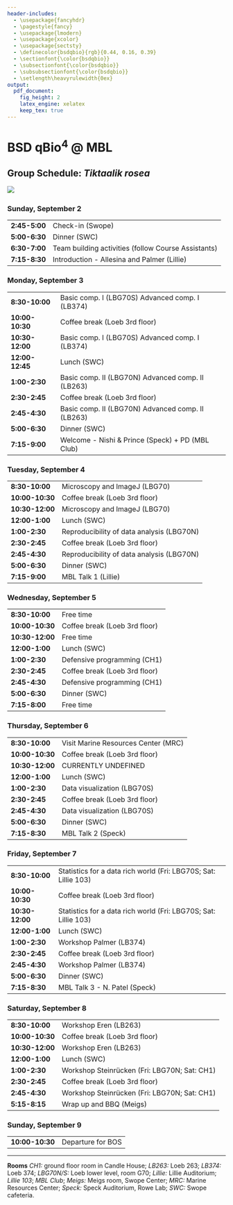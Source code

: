 ```yaml
---
header-includes:
  - \usepackage{fancyhdr}
  - \pagestyle{fancy}
  - \usepackage{lmodern}
  - \usepackage{xcolor}
  - \usepackage{sectsty}
  - \definecolor{bsdqbio}{rgb}{0.44, 0.16, 0.39}
  - \sectionfont{\color{bsdqbio}}
  - \subsectionfont{\color{bsdqbio}}
  - \subsubsectionfont{\color{bsdqbio}}
  - \setlength\heavyrulewidth{0ex}
output:
  pdf_document:
    fig_height: 2
    latex_engine: xelatex
    keep_tex: true
---
```

# BSD qBio$^4$ @ MBL

## Group Schedule: *Tiktaalik rosea*
 ![](https://github.com/StefanoAllesina/BSD-QBio4/raw/master/logo_group/Tiktaalik_roseae.png)     

### Sunday, September 2 

------------------    -----------------------------------------------------------------
**2:45-5:00**         Check-in (Swope)                                                 
**5:00-6:30**         Dinner (SWC)                                                     
**6:30-7:00**         Team building activities (follow Course Assistants)              
**7:15-8:30**         Introduction - Allesina and Palmer (Lillie)                      
------------------    -----------------------------------------------------------------

### Monday, September 3 

------------------    -----------------------------------------------------------------
**8:30-10:00**        Basic comp. I (LBG70S) Advanced comp. I (LB374)                  
**10:00-10:30**       Coffee break (Loeb 3rd floor)                                    
**10:30-12:00**       Basic comp. I (LBG70S) Advanced comp. I (LB374)                  
**12:00-12:45**       Lunch (SWC)                                                      
**1:00-2:30**         Basic comp. II (LBG70N) Advanced comp. II (LB263)                
**2:30-2:45**         Coffee break (Loeb 3rd floor)                                    
**2:45-4:30**         Basic comp. II (LBG70N) Advanced comp. II (LB263)                
**5:00-6:30**         Dinner (SWC)                                                     
**7:15-9:00**         Welcome - Nishi & Prince (Speck) + PD (MBL Club)                 
------------------    -----------------------------------------------------------------

### Tuesday, September 4 

------------------    -----------------------------------------------------------------
**8:30-10:00**        Microscopy and ImageJ (LBG70)                                    
**10:00-10:30**       Coffee break (Loeb 3rd floor)                                    
**10:30-12:00**       Microscopy and ImageJ (LBG70)                                    
**12:00-1:00**        Lunch (SWC)                                                      
**1:00-2:30**         Reproducibility of data analysis (LBG70N)                        
**2:30-2:45**         Coffee break (Loeb 3rd floor)                                    
**2:45-4:30**         Reproducibility of data analysis (LBG70N)                        
**5:00-6:30**         Dinner (SWC)                                                     
**7:15-9:00**         MBL Talk 1 (Lillie)                                              
------------------    -----------------------------------------------------------------

### Wednesday, September 5 

------------------    -----------------------------------------------------------------
**8:30-10:00**        Free time                                                        
**10:00-10:30**       Coffee break (Loeb 3rd floor)                                    
**10:30-12:00**       Free time                                                        
**12:00-1:00**        Lunch (SWC)                                                      
**1:00-2:30**         Defensive programming (CH1)                                      
**2:30-2:45**         Coffee break (Loeb 3rd floor)                                    
**2:45-4:30**         Defensive programming (CH1)                                      
**5:00-6:30**         Dinner (SWC)                                                     
**7:15-8:00**         Free time                                                        
------------------    -----------------------------------------------------------------

### Thursday, September 6 

------------------    -----------------------------------------------------------------
**8:30-10:00**        Visit Marine Resources Center (MRC)                              
**10:00-10:30**       Coffee break (Loeb 3rd floor)                                    
**10:30-12:00**       CURRENTLY UNDEFINED                                              
**12:00-1:00**        Lunch (SWC)                                                      
**1:00-2:30**         Data visualization (LBG70S)                                      
**2:30-2:45**         Coffee break (Loeb 3rd floor)                                    
**2:45-4:30**         Data visualization (LBG70S)                                      
**5:00-6:30**         Dinner (SWC)                                                     
**7:15-8:30**         MBL Talk 2 (Speck)                                               
------------------    -----------------------------------------------------------------

### Friday, September 7 

------------------    -----------------------------------------------------------------
**8:30-10:00**        Statistics for a data rich world (Fri: LBG70S; Sat: Lillie 103)  
**10:00-10:30**       Coffee break (Loeb 3rd floor)                                    
**10:30-12:00**       Statistics for a data rich world (Fri: LBG70S; Sat: Lillie 103)  
**12:00-1:00**        Lunch (SWC)                                                      
**1:00-2:30**         Workshop Palmer (LB374)                                          
**2:30-2:45**         Coffee break (Loeb 3rd floor)                                    
**2:45-4:30**         Workshop Palmer (LB374)                                          
**5:00-6:30**         Dinner (SWC)                                                     
**7:15-8:30**         MBL Talk 3 -  N. Patel (Speck)                                   
------------------    -----------------------------------------------------------------

### Saturday, September 8 

------------------    -----------------------------------------------------------------
**8:30-10:00**        Workshop Eren (LB263)                                            
**10:00-10:30**       Coffee break (Loeb 3rd floor)                                    
**10:30-12:00**       Workshop Eren (LB263)                                            
**12:00-1:00**        Lunch (SWC)                                                      
**1:00-2:30**         Workshop Steinrücken (Fri: LBG70N; Sat: CH1)                     
**2:30-2:45**         Coffee break (Loeb 3rd floor)                                    
**2:45-4:30**         Workshop Steinrücken (Fri: LBG70N; Sat: CH1)                     
**5:15-8:15**         Wrap up and BBQ (Meigs)                                          
------------------    -----------------------------------------------------------------

### Sunday, September 9 

------------------    -----------------------------------------------------------------
**10:00-10:30**       Departure for BOS                                                
------------------    -----------------------------------------------------------------



-------


**Rooms** *CH1:* ground floor room in Candle House; *LB263:* Loeb 263; *LB374:* Loeb 374; 
*LBG70N/S:* Loeb lower level, room G70; *Lillie:* Lillie Auditorium; 
*Lillie 103*; *MBL Club*; *Meigs:* Meigs room, Swope Center; 
*MRC:* Marine Resources Center; 
*Speck:* Speck Auditorium, Rowe Lab; *SWC:* Swope cafeteria.
  

